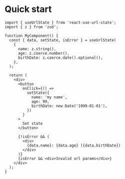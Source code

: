 # Quick start

```tsx {5-12} copy
import { useUrlState } from 'react-use-url-state';
import { z } from 'zod';

function MyComponent() {
  const { data, setState, isError } = useUrlState(
    {
      name: z.string(),
      age: z.coerce.number(),
      birthDate: z.coerce.date().optional(),
    },
  );

  return (
    <div>
      <button
        onClick={() =>
          setState({
            name: 'my name',
            age: 99,
            birthDate: new Date('1999-01-01'),
          })
        }
      >
        Set state
      </button>

      {!isError && (
        <div>
          {data.name}: {data.age} ({data.birthDate})
        </div>
      )}
      {isError && <div>Invalid url params</div>}
    </div>
  );
}
```
